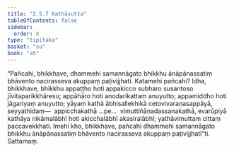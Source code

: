 ```yaml
---
title: "2.5.7 Kathāsutta"
tableOfContents: false
sidebar:
  order: 8
type: "tipitaka"
basket: "su"
book: "a5"
---
```



<DynamicBreadcrumb />

<Division number="97" book="a5">

<Paragraph number="585" book="a5">
“Pañcahi, bhikkhave, dhammehi samannāgato bhikkhu ānāpānassatiṃ bhāvento nacirasseva akuppaṃ paṭivijjhati. Katamehi pañcahi? Idha, bhikkhave, bhikkhu appaṭṭho hoti appakicco subharo susantoso jīvitaparikkhāresu; appāhāro hoti anodarikattaṃ anuyutto; appamiddho hoti jāgariyaṃ anuyutto; yāyaṃ kathā ābhisallekhikā cetovivaraṇasappāyā, seyyathidaṃ—  appicchakathā …pe…  vimuttiñāṇadassanakathā, evarūpiyā kathāya nikāmalābhī hoti akicchalābhī akasiralābhī; yathāvimuttaṃ cittaṃ paccavekkhati. Imehi kho, bhikkhave, pañcahi dhammehi samannāgato bhikkhu ānāpānassatiṃ bhāvento nacirasseva akuppaṃ paṭivijjhatī”ti.

</Paragraph>
</Division>

<Paragraph number="586" type="center" book="a5">
Sattamaṃ.
</Paragraph>